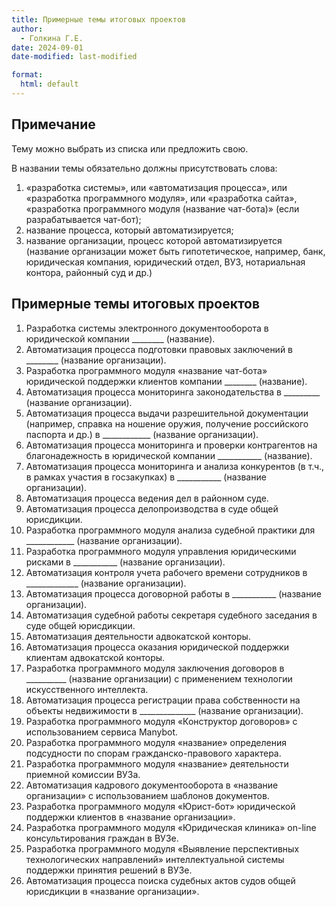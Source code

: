 ```yaml
---
title: Примерные темы итоговых проектов
author:
  - Голкина Г.Е.
date: 2024-09-01
date-modified: last-modified

format:
  html: default
---
```



## Примечание
Тему можно выбрать из списка или предложить свою.

В названии темы обязательно должны присутствовать слова:

1. «разработка системы», или «автоматизация процесса», или «разработка программного модуля», или «разработка сайта», «разработка программного модуля (название чат-бота)» (если разрабатывается чат-бот);
2. название процесса, который автоматизируется;
3. название организации, процесс которой автоматизируется (название организации может быть гипотетическое, например, банк, юридическая компания, юридический отдел, ВУЗ, нотариальная контора, районный суд и др.)


## Примерные темы итоговых проектов

1. Разработка системы электронного документооборота в юридической компании ________ (название).
2. Автоматизация процесса подготовки правовых заключений в ________ (название организации).
3. Разработка программного модуля «название чат-бота» юридической поддержки клиентов компании ________ (название).
4. Автоматизация процесса мониторинга законодательства в _________ (название организации).
5. Автоматизация процесса выдачи разрешительной документации (например, справка на ношение оружия, получение российского паспорта и др.) в ____________ (название организации).
6. Автоматизация процесса мониторинга и проверки контрагентов на благонадежность в юридической компании ___________ (название).
7. Автоматизация процесса мониторинга и анализа конкурентов (в т.ч., в рамках участия в госзакупках) в ___________ (название организации).
8. Автоматизация процесса ведения дел в районном суде.
9. Автоматизация процесса делопроизводства в суде общей юрисдикции.
10. Разработка программного модуля анализа судебной практики для ____________ (название организации).
11.  Разработка программного модуля управления юридическими рисками в ___________ (название организации).
12. Автоматизация контроля учета рабочего времени сотрудников в _____________ (название организации).
13.  Автоматизация процесса договорной работы в ___________ (название организации).
14. Автоматизация судебной работы секретаря судебного заседания в суде общей юрисдикции.
15.   Автоматизация деятельности адвокатской конторы.
16.  Автоматизация процесса оказания юридической поддержки клиентам адвокатской конторы.
17.  Разработка программного модуля заключения договоров в __________ (название организации) с применением технологии искусственного интеллекта.
18.  Автоматизация процесса регистрации права собственности на объекты недвижимости в ______________ (название организации).
19.  Разработка программного модуля «Конструктор договоров» с использованием сервиса Manybot.
20.   Разработка программного модуля «название» определения подсудности по спорам гражданско-правового характера.
21.  Разработка программного модуля «название» деятельности приемной комиссии ВУЗа.
22.  Автоматизация кадрового документооборота в «название организации» с использованием шаблонов документов.
23.  Разработка программного модуля «Юрист-бот» юридической поддержки клиентов в «название организации».
24.  Разработка программного модуля «Юридическая клиника» on-line консультирования граждан в ВУЗе.
25.  Разработка программного модуля «Выявление перспективных технологических направлений» интеллектуальной системы поддержки принятия решений в ВУЗе.
26.  Автоматизация процесса поиска судебных актов судов общей юрисдикции в «название организации».
